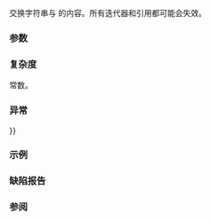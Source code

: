 {{cpp/string/basic_string/title|swap}}
{{cpp/string/basic_string/navbar}}
{{dcl begin}}
{{dcl rev multi
|until1=c++17|dcl1=
void swap( basic_string&amp; other );
|notes2={{mark constexpr since c++20}}|dcl2=
void swap( basic_string&amp; other ) noexcept(/* 见下文 */);
}}
{{dcl end}}

交换字符串与 {{c|other}} 的内容。所有迭代器和引用都可能会失效。

{{rrev|since=c++11|
{{anchor|ub}}
如果 {{c|std::allocator_traits&lt;allocator_type&gt;::propagate_on_container_swap::value}} 为 {{c|true}}，那么使用对非成员 {{tt|swap}} 进行无限定调用来交换这些分配器。否则，不交换它们（且若 {{c|1=get_allocator() != other.get_allocator()}} 则其行为未定义）。}}

===参数===
{{par begin}}
{{par|other|要与之交换内容的字符串}}
{{par end}}

===复杂度===
常数。

===异常===
{{rev begin}}
{{rev|until=c++11|
不会抛出异常。
}}
{{rev|since=c++11|
只有在行为未定义的情况下才有可能会抛出异常。

{{cpp/strong exception safety guarantee}}
}}
{{rev end}}


{{rrev|since=c++17|
{{noexcept|std::allocator_traits&lt;Allocator&gt;::propagate_on_container_swap::value {{!!}}
         std::allocator_traits&lt;Allocator&gt;::is_always_equal::value}}
}}

===示例===
{{example
|code=
#include &lt;iostream&gt;
#include &lt;string&gt;

int main() 
{
    std::string a = "AAA";
    std::string b = "BBBB";
    
    std::cout &lt;&lt; "交换前：\n"
                 "a = " &lt;&lt; a &lt;&lt; "\n"
                 "b = " &lt;&lt; b &lt;&lt; "\n\n";
    
    a.swap(b);
    
    std::cout &lt;&lt; "交换后：\n"
                 "a = " &lt;&lt; a &lt;&lt; "\n"
                 "b = " &lt;&lt; b &lt;&lt; '\n';
}
|output=
交换前：
a = AAA
b = BBBB

交换后：
a = BBBB
b = AAA
}}

===缺陷报告===
{{dr list begin}}
{{dr list item|wg=lwg|dr=403|std=C++98|before={{tt|swap()}} 可能会抛出异常|after=不会抛出异常}}
{{dr list item|wg=lwg|dr=535|std=C++98|before=交换字符串不会保留字符顺序|after=也保留字符顺序}}
{{dr list item|wg=lwg|dr=2151|paper=P1148R0|std=C++11|before=在分配器不相等且不传播的情况下不会抛出异常|after=此时行为未定义}}
{{dr list end}}

===参阅===
{{dsc begin}}
{{dsc inc|cpp/algorithm/dsc swap}}
{{dsc inc|cpp/algorithm/dsc swap_ranges}}
{{dsc inc|cpp/string/basic_string_view/dsc {{SUBPAGENAMEE}}}}
{{dsc end}}

{{langlinks|de|en|es|fr|it|ja|pt|ru}}